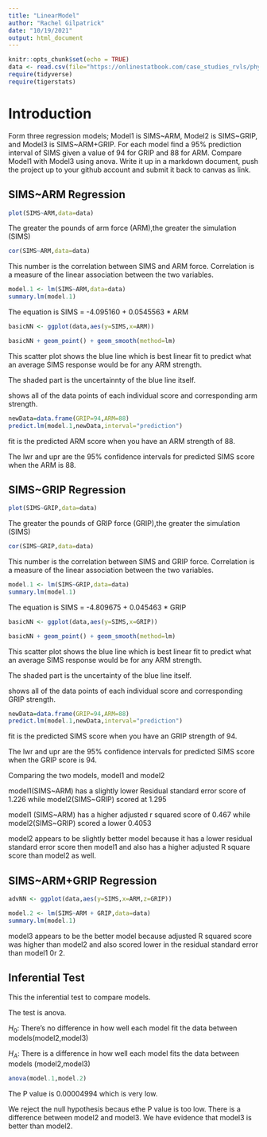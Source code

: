 ```yaml
---
title: "LinearModel"
author: "Rachel Gilpatrick"
date: "10/19/2021"
output: html_document
---
```


```r
knitr::opts_chunk$set(echo = TRUE)
data <- read.csv(file="https://onlinestatbook.com/case_studies_rvls/physical_strength/data.txt",sep="",header=TRUE)
require(tidyverse)
require(tigerstats)
```

# Introduction

Form three regression models; Model1 is SIMS~ARM, Model2 is SIMS~GRIP, and Model3 is SIMS~ARM+GRIP. For each model find a 95% prediction interval of SIMS given a value of 94  for GRIP and 88 for ARM. Compare Model1 with Model3 using anova. Write it up in a markdown document, push the project up to your github account and submit it back to canvas as link.

## SIMS~ARM Regression

```r
plot(SIMS~ARM,data=data)
```

The greater the pounds of arm force (ARM),the greater the simulation (SIMS)

```r
cor(SIMS~ARM,data=data)
```
This number is the correlation between SIMS and ARM force. Correlation is a measure of the linear association between the two variables.

```r
model.1 <- lm(SIMS~ARM,data=data)
summary.lm(model.1)
```
The equation is SIMS = -4.095160 + 0.0545563 * ARM

```r
basicNN <- ggplot(data,aes(y=SIMS,x=ARM))
```

```r
basicNN + geom_point() + geom_smooth(method=lm)
``` 

This scatter plot shows the blue line which is best linear fit to predict what an average SIMS response would be for any ARM strength.

The shaded part is the uncertainnty of the blue line itself.

shows all of the data points of each individual score and corresponding arm strength. 

```r
newData=data.frame(GRIP=94,ARM=88)
predict.lm(model.1,newData,interval="prediction")
```
fit is the predicted ARM score when you have an ARM strength of 88.

The lwr and upr are the 95% confidence intervals for predicted SIMS score when the ARM is 88. 

## SIMS~GRIP Regression

```r
plot(SIMS~GRIP,data=data)
```

The greater the pounds of GRIP force (GRIP),the greater the simulation (SIMS)

```r
cor(SIMS~GRIP,data=data)
```
This number is the correlation between SIMS and GRIP force. Correlation is a measure of the linear association between the two variables.

```r
model.1 <- lm(SIMS~GRIP,data=data)
summary.lm(model.1)
```
The equation is SIMS = -4.809675 + 0.045463 * GRIP

```r
basicNN <- ggplot(data,aes(y=SIMS,x=GRIP))
```

```r
basicNN + geom_point() + geom_smooth(method=lm)
``` 

This scatter plot shows the blue line which is best linear fit to predict what an average SIMS response would be for any ARM strength.

The shaded part is the uncertainty of the blue line itself.

shows all of the data points of each individual score and corresponding GRIP strength. 

```r
newData=data.frame(GRIP=94,ARM=88)
predict.lm(model.1,newData,interval="prediction")
```
fit is the predicted SIMS score when you have an GRIP strength of 94.

The lwr and upr are the 95% confidence intervals for predicted SIMS score when the GRIP score is 94.

Comparing the two models, model1 and model2

model1(SIMS~ARM) has a slightly lower Residual standard error score of 1.226 while model2(SIMS~GRIP) scored at 1.295

model1 (SIMS~ARM) has a higher adjusted r squared score of 0.467 while model2(SIMS~GRIP) scored a lower 0.4053

model2 appears to be slightly better model because it has a lower residual standard error score then model1 and also has a higher adjusted R square score than model2 as well.

## SIMS~ARM+GRIP Regression

```r
advNN <- ggplot(data,aes(y=SIMS,x=ARM,z=GRIP))
```

```r
model.2 <- lm(SIMS~ARM + GRIP,data=data)
summary.lm(model.1)
``` 

model3 appears to be the better model because adjusted R squared score was higher than model2 and also scored lower in the residual standard error than model1 0r 2.

## Inferential Test

This the inferential test to compare models.

The test is anova.

$H_0$: There's no difference in how well each model fit the data between models(model2,model3)

$H_A$: There is a difference in how well each model fits the data between models (model2,model3) 

```r
anova(model.1,model.2)
```

The P value is 0.00004994 which is very low.

We reject the null hypothesis becaus ethe P value is too low. There is a difference between model2 and model3. We have evidence that model3 is better than model2.